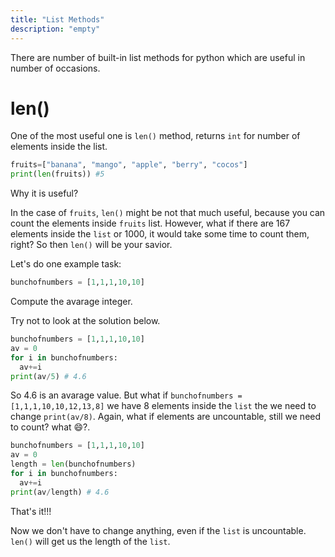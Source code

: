 ```yaml
---
title: "List Methods"
description: "empty"
---
```


There are number of built-in list methods for python which are useful in number of occasions.

# len()

One of the most useful one is `len()` method, returns `int` for number of elements inside the list.

```python
fruits=["banana", "mango", "apple", "berry", "cocos"]
print(len(fruits)) #5
```

Why it is useful?

In the case of `fruits`, `len()` might be not that much useful, because you can count the elements inside `fruits` list.
However, what if there are 167 elements inside the `list` or 1000, it would take some time to count them, right?
So then `len()` will be your savior.

Let's do one example task:

```python
bunchofnumbers = [1,1,1,10,10]
```

Compute the avarage integer.

Try not to look at the solution below.

```python
bunchofnumbers = [1,1,1,10,10]
av = 0
for i in bunchofnumbers:
  av+=i
print(av/5) # 4.6
```

So 4.6 is an avarage value. But what if `bunchofnumbers = [1,1,1,10,10,12,13,8]` we have 8 elements inside the `list`
the we need to change `print(av/8)`. Again, what if elements are uncountable, still we need to count? what 😄?.

```python
bunchofnumbers = [1,1,1,10,10]
av = 0
length = len(bunchofnumbers)
for i in bunchofnumbers:
  av+=i
print(av/length) # 4.6
```

That's it!!!

Now we don't have to change anything, even if the `list` is uncountable. `len()` will get us the length of the `list`.
